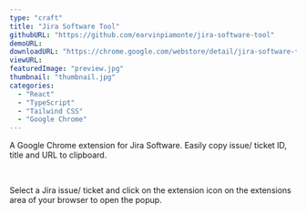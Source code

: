 ```yaml
---
type: "craft"
title: "Jira Software Tool"
githubURL: "https://github.com/earvinpiamonte/jira-software-tool"
demoURL:
downloadURL: "https://chrome.google.com/webstore/detail/jira-software-tool/aaecjgljobmnembdinkpfmacnngjdgch"
viewURL:
featuredImage: "preview.jpg"
thumbnail: "thumbnail.jpg"
categories:
  - "React"
  - "TypeScript"
  - "Tailwind CSS"
  - "Google Chrome"
---
```


A Google Chrome extension for Jira Software. Easily copy issue/ ticket ID, title and URL to clipboard.

<br />

Select a Jira issue/ ticket and click on the extension icon on the extensions area
of your browser to open the popup.
